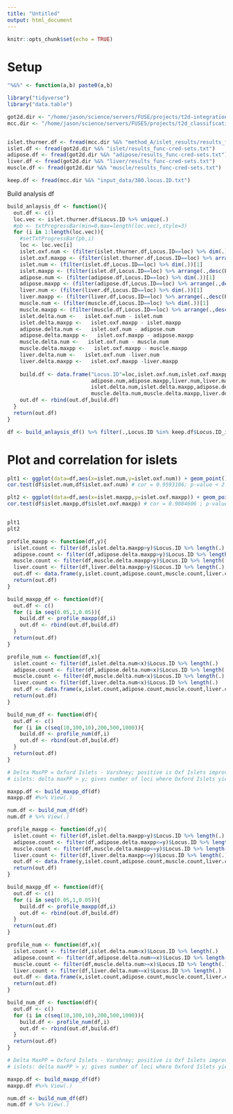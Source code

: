 ```yaml
---
title: "Untitled"
output: html_document
---
```


```r
knitr::opts_chunk$set(echo = TRUE)
```

# Setup 

```r

"%&%" <- function(a,b) paste0(a,b)

library("tidyverse")
library("data.table")

got2d.dir <- "/home/jason/science/servers/FUSE/projects/t2d-integration/fgwas/diagram_hrc/cross_tissue/credible_sets/"
mcc.dir <- "/home/jason/science/servers/FUSE5/projects/t2d_classification/"


islet.thurner.df <- fread(mcc.dir %&% "method_A/islet_results/results_func-cred-sets.txt")
islet.df <- fread(got2d.dir %&% "islet/results_func-cred-sets.txt")
adipose.df <- fread(got2d.dir %&% "adipose/results_func-cred-sets.txt")
liver.df <- fread(got2d.dir %&% "liver/results_func-cred-sets.txt")
muscle.df <- fread(got2d.dir %&% "muscle/results_func-cred-sets.txt")

keep.df <- fread(mcc.dir %&% "input_data/380.locus.ID.txt")

```


Build analysis df 

```r


build_anlaysis_df <- function(){
  out.df <- c()
  loc.vec <- islet.thurner.df$Locus.ID %>% unique(.)
  #pb <- txtProgressBar(min=0,max=length(loc.vec),style=3)
  for (i in 1:length(loc.vec)){
    #setTxtProgressBar(pb,i)
    loc <- loc.vec[i]
    islet.oxf.num <- (filter(islet.thurner.df,Locus.ID==loc) %>% dim(.))[1]
    islet.oxf.maxpp <- (filter(islet.thurner.df,Locus.ID==loc) %>% arrange(.,desc(PPA)))$PPA[1]
    islet.num <- (filter(islet.df,Locus.ID==loc) %>% dim(.))[1]
    islet.maxpp <- (filter(islet.df,Locus.ID==loc) %>% arrange(.,desc(PPA)))$PPA[1]
    adipose.num <- (filter(adipose.df,Locus.ID==loc) %>% dim(.))[1]
    adipose.maxpp <- (filter(adipose.df,Locus.ID==loc) %>% arrange(.,desc(PPA)))$PPA[1]
    liver.num <- (filter(liver.df,Locus.ID==loc) %>% dim(.))[1]
    liver.maxpp <- (filter(liver.df,Locus.ID==loc) %>% arrange(.,desc(PPA)))$PPA[1]
    muscle.num <- (filter(muscle.df,Locus.ID==loc) %>% dim(.))[1]
    muscle.maxpp <- (filter(muscle.df,Locus.ID==loc) %>% arrange(.,desc(PPA)))$PPA[1]
    islet.delta.num <-   islet.oxf.num - islet.num
    islet.delta.maxpp <-   islet.oxf.maxpp - islet.maxpp 
    adipose.delta.num <-   islet.oxf.num - adipose.num
    adipose.delta.maxpp <-   islet.oxf.maxpp - adipose.maxpp
    muscle.delta.num <-   islet.oxf.num - muscle.num
    muscle.delta.maxpp <-   islet.oxf.maxpp - muscle.maxpp
    liver.delta.num <-   islet.oxf.num -liver.num
    liver.delta.maxpp <-   islet.oxf.maxpp -liver.maxpp
    
    build.df <- data.frame("Locus.ID"=loc,islet.oxf.num,islet.oxf.maxpp,islet.num,islet.maxpp,
                           adipose.num,adipose.maxpp,liver.num,liver.maxpp,muscle.num,muscle.maxpp,
                           islet.delta.num,islet.delta.maxpp,adipose.delta.num,adipose.delta.maxpp,
                           muscle.delta.num,muscle.delta.maxpp,liver.delta.num,liver.delta.maxpp)
    out.df <- rbind(out.df,build.df)
  }
  return(out.df)
}

df <- build_anlaysis_df() %>% filter(.,Locus.ID %in% keep.df$Locus.ID_inCREDS)

```


# Plot and correlation for islets 



```r

plt1 <- ggplot(data=df,aes(x=islet.num,y=islet.oxf.num)) + geom_point() + geom_abline(intercept=0,slope=1,color="red")
cor.test(df$islet.num,df$islet.oxf.num) # cor = 0.9593106; p-value < 2.2e-16

plt2 <- ggplot(data=df,aes(x=islet.maxpp,y=islet.oxf.maxpp)) + geom_point() + geom_abline(intercept=0,slope=1,color="red")
cor.test(df$islet.maxpp,df$islet.oxf.maxpp) # cor = 0.9084606 ; p-value < 2.2e-16


plt1
plt2

```



```r



profile_maxpp <- function(df,y){
  islet.count <- filter(df,islet.delta.maxpp>y)$Locus.ID %>% length(.)
  adipose.count <- filter(df,adipose.delta.maxpp>y)$Locus.ID %>% length(.)
  muscle.count <- filter(df,muscle.delta.maxpp>y)$Locus.ID %>% length(.)
  liver.count <- filter(df,liver.delta.maxpp>y)$Locus.ID %>% length(.)
  out.df <- data.frame(y,islet.count,adipose.count,muscle.count,liver.count)
  return(out.df)
}

build_maxpp_df <- function(df){
  out.df <- c()
  for (i in seq(0.05,1,0.05)){
    build.df <- profile_maxpp(df,i)
    out.df <- rbind(out.df,build.df)
  }
  return(out.df)
}

profile_num <- function(df,x){
  islet.count <- filter(df,islet.delta.num<x)$Locus.ID %>% length(.)
  adipose.count <- filter(df,adipose.delta.num<x)$Locus.ID %>% length(.)
  muscle.count <- filter(df,muscle.delta.num<x)$Locus.ID %>% length(.)
  liver.count <- filter(df,liver.delta.num<x)$Locus.ID %>% length(.)
  out.df <- data.frame(x,islet.count,adipose.count,muscle.count,liver.count)
  return(out.df)
}

build_num_df <- function(df){
  out.df <- c()
  for (i in c(seq(10,100,10),200,500,1000)){
    build.df <- profile_num(df,i)
    out.df <- rbind(out.df,build.df)
  }
  return(out.df)
}

```



```r

# Delta MaxPP = Oxford Islets - Varshney; positive is Oxf Islets improves over Varshney islets 
# islets: delta maxPP > y; gives number of loci where Oxford Islets yields difference greater than y  

maxpp.df <- build_maxpp_df(df)
maxpp.df #%>% View(.)

num.df <- build_num_df(df)
num.df # %>% View(.)

```



```r



profile_maxpp <- function(df,y){
  islet.count <- filter(df,islet.delta.maxpp>y)$Locus.ID %>% length(.)
  adipose.count <- filter(df,adipose.delta.maxpp<=y)$Locus.ID %>% length(.)
  muscle.count <- filter(df,muscle.delta.maxpp<=y)$Locus.ID %>% length(.)
  liver.count <- filter(df,liver.delta.maxpp<=y)$Locus.ID %>% length(.)
  out.df <- data.frame(y,islet.count,adipose.count,muscle.count,liver.count)
  return(out.df)
}

build_maxpp_df <- function(df){
  out.df <- c()
  for (i in seq(0.05,1,0.05)){
    build.df <- profile_maxpp(df,i)
    out.df <- rbind(out.df,build.df)
  }
  return(out.df)
}

profile_num <- function(df,x){
  islet.count <- filter(df,islet.delta.num<x)$Locus.ID %>% length(.)
  adipose.count <- filter(df,adipose.delta.num>=x)$Locus.ID %>% length(.)
  muscle.count <- filter(df,muscle.delta.num>=x)$Locus.ID %>% length(.)
  liver.count <- filter(df,liver.delta.num>=x)$Locus.ID %>% length(.)
  out.df <- data.frame(x,islet.count,adipose.count,muscle.count,liver.count)
  return(out.df)
}

build_num_df <- function(df){
  out.df <- c()
  for (i in c(seq(10,100,10),200,500,1000)){
    build.df <- profile_num(df,i)
    out.df <- rbind(out.df,build.df)
  }
  return(out.df)
}

```



```r

# Delta MaxPP = Oxford Islets - Varshney; positive is Oxf Islets improves over Varshney islets 
# islets: delta maxPP > y; gives number of loci where Oxford Islets yields difference greater than y  

maxpp.df <- build_maxpp_df(df)
maxpp.df #%>% View(.)

num.df <- build_num_df(df)
num.df # %>% View(.)

```




